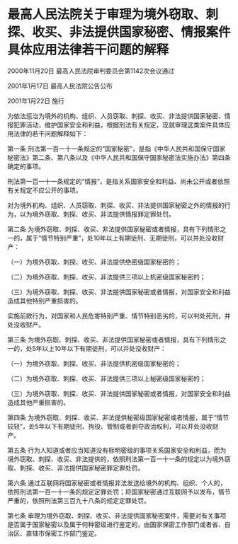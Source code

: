 # 最高人民法院关于审理为境外窃取、刺探、收买、非法提供国家秘密、情报案件具体应用法律若干问题的解释

2000年11月20日 最高人民法院审判委员会第1142次会议通过

2001年1月17日 最高人民法院公告公布

2001年1月22日 施行

  

为依法惩治为境外的机构、组织、人员窃取、刺探、收买、非法提供国家秘密、情报犯罪活动，维护国家安全和利益，根据刑法有关规定，现就审理这类案件具体应用法律的若干问题解释如下：

第一条 刑法第一百一十一条规定的“国家秘密”，是指《中华人民共和国保守国家秘密法》第二条、第八条以及《中华人民共和国保守国家秘密法实施办法》第四条确定的事项。

刑法第一百一十一条规定的“情报”，是指关系国家安全和利益、尚未公开或者依照有关规定不应公开的事项。

对为境外机构、组织、人员窃取、刺探、收买、非法提供国家秘密之外的情报的行为，以为境外窃取、刺探、收买、非法提供情报罪定罪处罚。

第二条 为境外窃取、刺探、收买、非法提供国家秘密或者情报，具有下列情形之一的，属于“情节特别严重”，处10年以上有期徒刑、无期徒刑，可以并处没收财产：

（一）为境外窃取、刺探、收买、非法提供绝密级国家秘密的；

（二）为境外窃取、刺探、收买、非法提供三项以上机密级国家秘密的；

（三）为境外窃取、刺探、收买、非法提供国家秘密或者情报，对国家安全和利益造成其他特别严重损害的。

实施前款行为，对国家和人民危害特别严重、情节特别恶劣的，可以判处死刑，并处没收财产。

第三条 为境外窃取、刺探、收买、非法提供国家秘密或者情报，具有下列情形之一的，处5年以上10年以下有期徒刑，可以并处没收财产：

（一）为境外窃取、刺探、收买、非法提供机密级国家秘密的；

（二）为境外窃取、刺探、收买、非法提供三项以上秘密级国家秘密的；

（三）为境外窃取、刺探、收买、非法提供国家秘密或者情报，对国家安全和利益造成其他严重损害的。

第四条 为境外窃取、刺探、收买、非法提供秘密级国家秘密或者情报，属于“情节较轻”，处5年以下有期徒刑、拘役、管制或者剥夺政治权利，可以并处没收财产。

第五条 行为人知道或者应当知道没有标明密级的事项关系国家安全和利益，而为境外窃取、刺探、收买、非法提供的，依照刑法第一百一十一条的规定以为境外窃取、刺探、收买、非法提供国家秘密罪定罪处罚。

第六条 通过互联网将国家秘密或者情报非法发送给境外的机构、组织、个人的，依照刑法第一百一十一条的规定定罪处罚；将国家秘密通过互联网予以发布，情节严重的，依照刑法第三百九十八条的规定定罪处罚。

第七条 审理为境外窃取、刺探、收买、非法提供国家秘密案件，需要对有关事项是否属于国家秘密以及属于何种密级进行鉴定的，由国家保密工作部门或者省、自治区、直辖市保密工作部门鉴定。